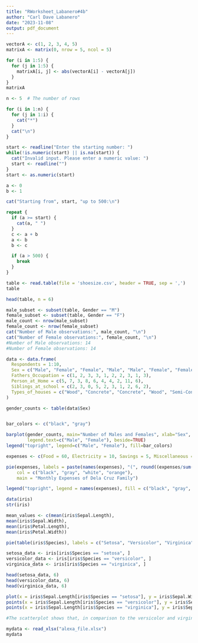 ```yaml
---
title: "RWorksheet_Labanero#4b"
author: "Carl Dave Labanero"
date: "2023-11-08"
output: pdf_document
---
```


``` r

vectorA <- c(1, 2, 3, 4, 5)
matrixA <- matrix(0, nrow = 5, ncol = 5)

for (i in 1:5) {
  for (j in 1:5) {
    matrixA[i, j] <- abs(vectorA[i] - vectorA[j])
  }
}
matrixA
```

``` r
n <- 5  # The number of rows

for (i in 1:n) {
  for (j in 1:i) {
    cat("*")
  }
  cat("\n")
}
```
``` r

start <- readline("Enter the starting number: ")
while(!is.numeric(start) || is.na(start)) {
  cat("Invalid input. Please enter a numeric value: ")
  start <- readline("")
}
start <- as.numeric(start)

a <- 0
b <- 1

cat("Starting from", start, "up to 500:\n")

repeat {
  if (a >= start) {
    cat(a, " ")
  }
  c <- a + b
  a <- b
  b <- c

  if (a > 500) {
    break
  }
}
```

``` r
table <- read.table(file = 'shoesize.csv', header = TRUE, sep = ',')
table

```

``` r
head(table, n = 6)
```


``` r
male_subset <- subset(table, Gender == "M")
female_subset <- subset(table, Gender == "F")
male_count <- nrow(male_subset)
female_count <- nrow(female_subset)
cat("Number of Male observations:", male_count, "\n")
cat("Number of Female observations:", female_count, "\n")
#Number of Male observations: 14 
#Number of Female observations: 14 
```


``` r

data <- data.frame(
  Respondents = 1:10,
  Sex = c("Male", "Female", "Female", "Male", "Male", "Female", "Female", "Male", "Female", "Male"),
  Fathers_Occupation = c(1, 2, 3, 3, 1, 2, 2, 3, 1, 3),
  Person_at_Home = c(5, 7, 3, 8, 6, 4, 4, 2, 11, 6),
  Siblings_at_school = c(2, 3, 0, 5, 2, 3, 1, 2, 6, 2),
  Types_of_houses = c("Wood", "Concrete", "Concrete", "Wood", "Semi-Concrete", "Semi-Concrete", "Wood", "Semi-Concrete", "Semi-Concrete", "Concrete")
)

gender_counts <- table(data$Sex)


bar_colors <- c("black", "gray")

barplot(gender_counts, main="Number of Males and Females", xlab="Sex", ylab="Count", col=bar_colors,
        legend.text=c("Male", "Female"), beside=TRUE)
legend("topright", legend=c("Male", "Female"), fill=bar_colors)

``` 

``` r

expenses <- c(Food = 60, Electricity = 10, Savings = 5, Miscellaneous = 25)

pie(expenses, labels = paste(names(expenses), "(", round((expenses/sum(expenses))*100), "%)"), 
    col = c("black", "gray", "white", "orange"),
    main = "Monthly Expenses of Dela Cruz Family")

legend("topright", legend = names(expenses), fill = c("black", "gray", "white", "orange"))

```

``` r
data(iris)
str(iris)
```
``` r
mean_values <- c(mean(iris$Sepal.Length),
mean(iris$Sepal.Width),
mean(iris$Petal.Length),
mean(iris$Petal.Width))

```

``` r
pie(table(iris$Species), labels = c("Setosa", "Versicolor", "Virginica"), col = c("blue", "red", "yellow"), main = "Species Distribution")

```
```r
setosa_data <- iris[iris$Species == "setosa", ]
versicolor_data <- iris[iris$Species == "versicolor", ]
virginica_data <- iris[iris$Species == "virginica", ]

head(setosa_data, 6)
head(versicolor_data, 6)
head(virginica_data, 6)

```
```r
plot(x = iris$Sepal.Length[iris$Species == "setosa"], y = iris$Sepal.Width[iris$Species == "setosa"], pch = 16, col = "violet", main = "Iris Dataset", xlab = "Sepal Length", ylab = "Sepal Width")
points(x = iris$Sepal.Length[iris$Species == "versicolor"], y = iris$Sepal.Width[iris$Species == "versicolor"], pch = 17, col = "red")
points(x = iris$Sepal.Length[iris$Species == "virginica"], y = iris$Sepal.Width[iris$Species == "virginica"], pch = 18, col = "black")

```
```r
#The scatterplot shows that, in comparison to the versicolor and virginica  species, the setosa species has smaller measures for both sepal.length and sepal.width. While the values for sepal.length and sepal.width of the versicolor species are more than those of the setosa species, they are still less than those of the virginica species, which has the highest values of these two characteristics out of the three species.
```
``` r
mydata <- read_xlsx("alexa_file.xlsx")
mydata
```

